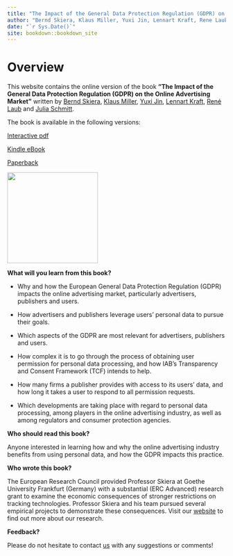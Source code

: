 ```yaml
---
title: "The Impact of the General Data Protection Regulation (GDPR) on the Online Advertising Market"
author: "Bernd Skiera, Klaus Miller, Yuxi Jin, Lennart Kraft, Rene Laub, Julia Schmitt"
date: "`r Sys.Date()`"
site: bookdown::bookdown_site
---
```


# Overview {.unnumbered}

This website contains the online version of the book **"The Impact of the General Data Protection Regulation (GDPR) on the Online Advertising Market"** written by [Bernd Skiera](https://www.marketing.uni-frankfurt.de/abteilungen/marketing/professoren/skiera/prof-dr-bernd-skiera.html), [Klaus Miller](https://sites.google.com/view/klausmiller), [Yuxi Jin](https://www.marketing.uni-frankfurt.de/en/professoren/skiera/team/doctoral-students/yuxi-jin.html), [Lennart Kraft](https://lennartkraft.com/), [René Laub](https://www.marketing.uni-frankfurt.de/de/professoren/skiera/team/wissenschaftliche-mitarbeiter/rene-laub.html) and [Julia Schmitt](https://de.linkedin.com/in/julia-schmitt-878853108).

The book is available in the following versions:

[Interactive pdf](https://leanpub.com/gdpr-impact)

[Kindle eBook](https://www.amazon.com/Impact-General-Protection-Regulation-Advertising-ebook/dp/B09S185DRL/ref=tmm_kin_swatch_0?_encoding=UTF8&qid=&sr=)

[Paperback](https://www.amazon.com/Impact-General-Protection-Regulation-Advertising/dp/3982417341/ref=tmm_pap_swatch_0?_encoding=UTF8&qid=&sr=)

![](images/front_cover.jpg){width="209"}

**What will you learn from this book?**

-   Why and how the European General Data Protection Regulation (GDPR) impacts the online advertising market, particularly advertisers, publishers and users.

-   How advertisers and publishers leverage users' personal data to pursue their goals.

-   Which aspects of the GDPR are most relevant for advertisers, publishers and users.

-   How complex it is to go through the process of obtaining user permission for personal data processing, and how IAB's Transparency and Consent Framework (TCF) intends to help.

-   How many firms a publisher provides with access to its users' data, and how long it takes a user to respond to all permission requests.

-   Which developments are taking place with regard to personal data processing, among players in the online advertising industry, as well as among regulators and consumer protection agencies.

**Who should read this book?**

Anyone interested in learning how and why the online advertising industry benefits from using personal data, and how the GDPR impacts this practice.

**Who wrote this book?**

The European Research Council provided Professor Skiera at Goethe University Frankfurt (Germany) with a substantial (ERC Advanced) research grant to examine the economic consequences of stronger restrictions on tracking technologies. Professor Skiera and his team pursued several empirical projects to demonstrate these consequences. Visit our [website](https://www.marketing.uni-frankfurt.de/abteilungen/marketing/professoren/skiera/erc-advanced-grant.html) to find out more about our research.

**Feedback?**

Please do not hesitate to contact [us](mailto:skiera@wiwi.uni-frankfurt.de) with any suggestions or comments!
